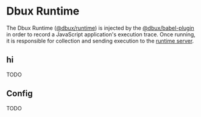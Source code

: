 # Dbux Runtime

The Dbux Runtime ([@dbux/runtime](https://www.npmjs.com/package/@dbux/runtime)) is injected by the [@dbux/babel-plugin](./dbux-babel-plugin) in order to record a JavaScript application's execution trace.
Once running, it is responsible for collection and sending execution to the [runtime server](../tools-and-configuration/dbux-code#runtime-server).


<!-- NOTE: we want a TOC on the side, but not inline. -->
<!-- see https://docusaurus.io/docs/markdown-features/inline-toc -->
<div style={{display: 'none'}}>
  <TOCInline toc={toc} />
</div>

## hi

TODO

## Config

TODO

